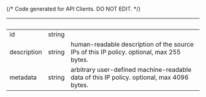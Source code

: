 {/* Code generated for API Clients. DO NOT EDIT. */}

| &nbsp;      | &nbsp; | &nbsp;                                                                                    |
| ----------- | ------ | ----------------------------------------------------------------------------------------- |
| id          | string |                                                                                           |
| description | string | human-readable description of the source IPs of this IP policy. optional, max 255 bytes.  |
| metadata    | string | arbitrary user-defined machine-readable data of this IP policy. optional, max 4096 bytes. |
